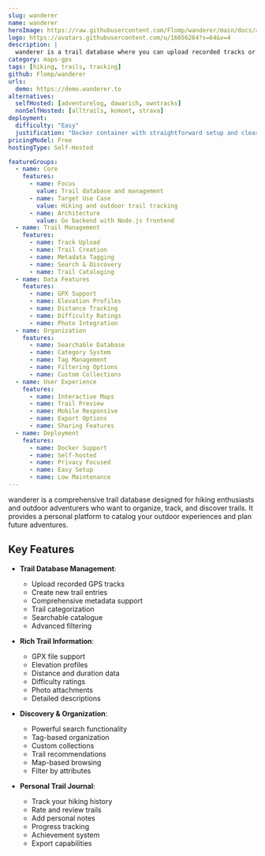 ```yaml
---
slug: wanderer
name: wanderer
heroImage: https://raw.githubusercontent.com/Flomp/wanderer/main/docs/assets/banner.png
logo: https://avatars.githubusercontent.com/u/16656264?s=64&v=4
description: |
  wanderer is a trail database where you can upload recorded tracks or create new ones, add metadata, and build an easily searchable catalogue of hiking trails and outdoor adventures.
category: maps-gps
tags: [hiking, trails, tracking]
github: Flomp/wanderer
urls:
  demo: https://demo.wanderer.to
alternatives:
  selfHosted: [adventurelog, dawarich, owntracks]
  nonSelfHosted: [alltrails, komoot, strava]
deployment:
  difficulty: "Easy"
  justification: "Docker container with straightforward setup and clear documentation."
pricingModel: Free
hostingType: Self-Hosted

featureGroups:
  - name: Core
    features:
      - name: Focus
        value: Trail database and management
      - name: Target Use Case
        value: Hiking and outdoor trail tracking
      - name: Architecture
        value: Go backend with Node.js frontend
  - name: Trail Management
    features:
      - name: Track Upload
      - name: Trail Creation
      - name: Metadata Tagging
      - name: Search & Discovery
      - name: Trail Cataloging
  - name: Data Features
    features:
      - name: GPX Support
      - name: Elevation Profiles
      - name: Distance Tracking
      - name: Difficulty Ratings
      - name: Photo Integration
  - name: Organization
    features:
      - name: Searchable Database
      - name: Category System
      - name: Tag Management
      - name: Filtering Options
      - name: Custom Collections
  - name: User Experience
    features:
      - name: Interactive Maps
      - name: Trail Preview
      - name: Mobile Responsive
      - name: Export Options
      - name: Sharing Features
  - name: Deployment
    features:
      - name: Docker Support
      - name: Self-hosted
      - name: Privacy Focused
      - name: Easy Setup
      - name: Low Maintenance
---
```


wanderer is a comprehensive trail database designed for hiking enthusiasts and outdoor adventurers who want to organize, track, and discover trails. It provides a personal platform to catalog your outdoor experiences and plan future adventures.

## Key Features

- **Trail Database Management**:

  - Upload recorded GPS tracks
  - Create new trail entries
  - Comprehensive metadata support
  - Trail categorization
  - Searchable catalogue
  - Advanced filtering

- **Rich Trail Information**:

  - GPX file support
  - Elevation profiles
  - Distance and duration data
  - Difficulty ratings
  - Photo attachments
  - Detailed descriptions

- **Discovery & Organization**:

  - Powerful search functionality
  - Tag-based organization
  - Custom collections
  - Trail recommendations
  - Map-based browsing
  - Filter by attributes

- **Personal Trail Journal**:
  - Track your hiking history
  - Rate and review trails
  - Add personal notes
  - Progress tracking
  - Achievement system
  - Export capabilities
